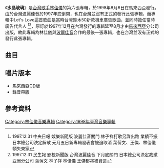 {{Album infobox | <!-- See Wikipedia:WikiProject_Albums -->
| Name      = 水晶玻璃
| Type      = 專輯
| Artist    = [[林佳儀|林佳儀]]
| Cover     = 
| Released  = 1998年8月8日
| Recorded  = 1997年
| Genre     = [[國語流行音樂|國語流行音樂]]
| Length    = 42:25
| Label     = [[波麗佳音|波麗佳音]]
| Number    = 
| Producer  = 
| Last album = [[林佳儀&朋友|林佳儀&朋友]]<br />（1997年）
| This album = '''水晶玻璃'''<br />（1998年）
| Next album = [[沒有你的我|沒有你的我]]<br />（1998年）
}}

《'''水晶玻璃'''》是[[台灣|台灣]][[歌手|歌手]][[林佳儀|林佳儀]]的第六張專輯，於1998年8月8日在馬來西亞發行。由於台灣波麗佳音於1997年底倒閉，也在台灣並沒有正式的發行此張專輯，而專輯中Let's Love這首歌曲是當時台灣鈴木50新款機車廣告歌曲，並同時擔任當時廣告代言人
<ref>1997.12.31 中央日報 娛樂新聞版 波麗佳音關門 林子祥打歌另謀出路 業績不振 日本總公司決定解散 元月五日新專輯發表會被迫取消 葉蒨文、王傑、林佳儀頓失東家 </ref><ref>1997.12.31 民生報 影視新聞版 台灣波麗佳音 下月底關門 日本總公司決定裁撤亞洲分公司 葉蒨文 林子祥 林佳儀 王傑都將被資遣</ref>，原訂於1997年12月在台灣發行的專輯延至8月才由[[馬來西亞|馬來西亞]]分公司出版，故此專輯為林佳儀與[[波麗佳音|波麗佳音]]合作的最後一張專輯，也在台灣並沒有正式的發行此張專輯。

== 曲目 ==
{{Tracklist
| collapsed = 
| headline = 
| font_size = 
| total_length = 42:25

| all_writing = 
| all_music =
| all_lyrics = 
| all_arranger = 
| all_producer = 
| all_except = 

| extra_column =

| title1 = 水晶玻璃
| note1 = 
| longnote1 =
| music1 = 
| lyrics1 = 
| arranger1 = 
| producer1 = 
| extra1 = 
| length1 = 4:46

| title2 = 有些話不必講
| note2 = 
| longnote2 = 
| music2 = 
| lyrics2 =
| arranger2 = 
| producer2 = 
| extra2 = 
| length2 = 3:44


| title3 = 我愛的他 
| note3 = 
| longnote3 = 
| music3 = 
| lyrics3 = 
| arranger3 = 
| producer3 = 
| extra3 = 
| length3 = 4:23

| title4 = 薄荷酒
| note4 =
| longnote4 = 
| music4 = 
| lyrics4 = 
| arranger4 = 
| producer4 =
| extra4 = 
| length4 = 4:15

| title5 = 失戀的滋味
| note5 = 
| longnote5 = 
| music5 = 
| lyrics5 = 
| arranger5 = 
| producer5 = 
| extra5 = 
| length5 = 4:03

| title6 = 我想要快樂
| note6 = 
| longnote6 = 
| music6 = 
| lyrics6 = 
| arranger6 = 
| producer6 = 
| extra6 = 
| length6 = 3:48

| title7 = 愛的Mr.Right
| note7 = 
| longnote7 = 
| music7 = 
| lyrics7 = 
| arranger7 = 
| producer7 = 
| extra7 = 
| length7 = 3:51 

| title8 = 情人朋友
| note8 = 
| longnote8 = 
| music8 = 
| lyrics8 = 
| arranger8 = 
| producer8 = 
| extra8 = 
| length8 = 4:17

| title9 = 飛過愛的換日線
| note9 = 
| longnote9 = 
| music9 = 
| lyrics9 = 
| arranger9 = 
| producer9 = 
| extra9 = 
| length9 = 5:03

| title10 = Let's Love
| note10 = 
| longnote10 = 
| music10 = 
| lyrics10 = 
| arranger10 = 
| producer10 = 
| extra10 = 
| length10 = 4:15
}}

== 唱片版本 ==
* 馬來西亞CD版
* 錄音帶版

==參考資料==
{{reflist}}

[[Category:林佳儀音樂專輯|Category:林佳儀音樂專輯]]
[[Category:1998年臺灣音樂專輯|Category:1998年臺灣音樂專輯]]